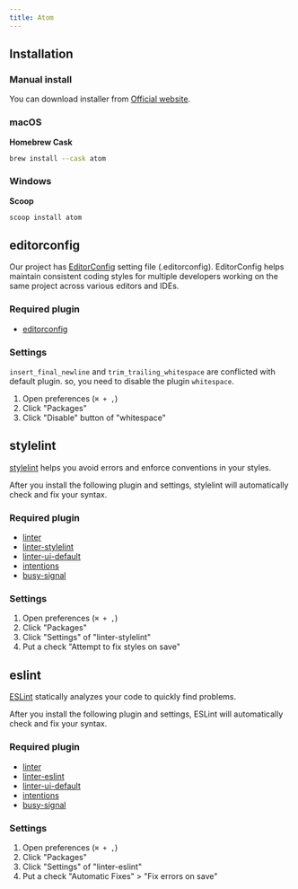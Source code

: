 ```yaml
---
title: Atom
---
```


## Installation

### Manual install

You can download installer from [Official website](https://atom.io/).

### macOS

**Homebrew Cask**

```bash
brew install --cask atom
```

### Windows

**Scoop**

```bash
scoop install atom
```

## editorconfig

Our project has [EditorConfig](https://editorconfig.org/) setting file (.editorconfig). EditorConfig helps maintain consistent coding styles for multiple developers working on the same project across various editors and IDEs.

### Required plugin

* [editorconfig](https://atom.io/packages/editorconfig)

### Settings

`insert_final_newline` and `trim_trailing_whitespace` are conflicted with default plugin. so, you need to disable the plugin `whitespace`.

1. Open preferences (`⌘ + ,`)
2. Click "Packages"
3. Click "Disable" button of "whitespace"


## stylelint

[stylelint](https://stylelint.io/) helps you avoid errors and enforce conventions in your styles.

After you install the following plugin and settings, stylelint will automatically check and fix your syntax.

### Required plugin

* [linter](https://atom.io/packages/linter)
* [linter-stylelint](https://atom.io/packages/linter-stylelint)
* [linter-ui-default](https://atom.io/packages/linter-ui-default)
* [intentions](https://atom.io/packages/intentions)
* [busy-signal](https://atom.io/packages/busy-signal)

### Settings

1. Open preferences (`⌘ + ,`)
2. Click "Packages"
3. Click "Settings" of "linter-stylelint"
4. Put a check "Attempt to fix styles on save"


## eslint

[ESLint](https://eslint.org/) statically analyzes your code to quickly find problems.

After you install the following plugin and settings, ESLint will automatically check and fix your syntax.

### Required plugin

* [linter](https://atom.io/packages/linter)
* [linter-eslint](https://atom.io/packages/linter-eslint)
* [linter-ui-default](https://atom.io/packages/linter-ui-default)
* [intentions](https://atom.io/packages/intentions)
* [busy-signal](https://atom.io/packages/busy-signal)

### Settings

1. Open preferences (`⌘ + ,`)
2. Click "Packages"
3. Click "Settings" of "linter-eslint"
4. Put a check "Automatic Fixes" > "Fix errors on save"
